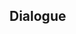 {{Genius Invokation TCG Stage
|type         = Friendly Fracas
|character    = Mona
|group        = Invitation Board
|requirement  = 1
|introduction = "Alright, alright. I was having a hard time with my latest manuscript anyway...I suppose I can humor you for a few rounds!"<br />Hint: Mona's deck can switch characters via Fast Actions and create Summons to quickly trigger Elemental Reactions.
|objective_1  = Achieve victory
|reward_1     = Mona*1
|objective_2  = Achieve victory within 6 Rounds
|reward_2     = Prophecy of Submersion*1
|objective_3  = Win with less than 2 characters defeated
|reward_3     = Prophecy of Submersion*1
|lineup       = Mona;Fischl;Bennett
|action       = Prophecy of Submersion;Prophecy of Submersion;Wine-Stained Tricorne;Wine-Stained Tricorne;Witch's Scorching Hat;Witch's Scorching Hat;Thunder Summoner's Crown;Thunder Summoner's Crown;Timaeus;Timaeus;Sacrificial Fragments;Sacrificial Fragments;Timmie;Timmie;Chang the Ninth;Chang the Ninth;Liyue Harbor Wharf;Liyue Harbor Wharf;Strategize;Strategize;Starsigns;Starsigns;Lotus Flower Crisp;Lotus Flower Crisp;Adeptus' Temptation;Adeptus' Temptation;Changing Shifts;Changing Shifts;I Haven't Lost Yet!;I Haven't Lost Yet!
}}

==Dialogue==
{{Transclude|Genius Invokation TCG/Stage/Mona|Friendly Fracas}}